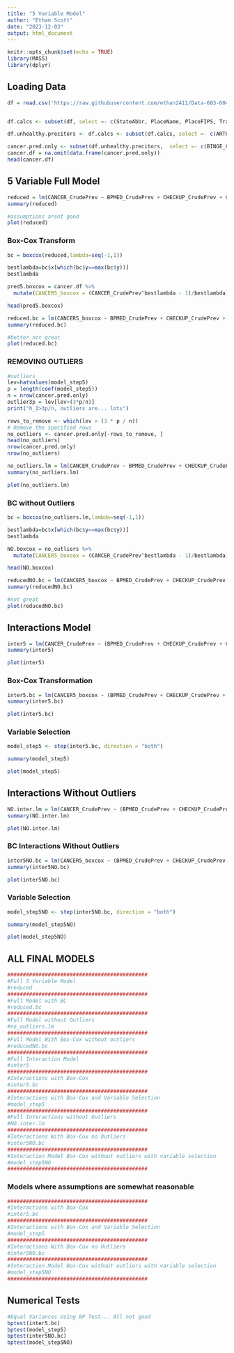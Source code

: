 ```yaml
---
title: "5 Variable Model"
author: "Ethan Scott"
date: "2023-12-03"
output: html_document
---
```


```r
knitr::opts_chunk$set(echo = TRUE)
library(MASS)
library(dplyr)
```

## Loading Data

```r
df = read.csv('https://raw.githubusercontent.com/ethan2411/Data-603-604/main/603%20Data/500_Cities__Census_Tract-level_Data__GIS_Friendly_Format___2019_release_20231106.csv')


df.calcs <- subset(df, select =- c(StateAbbr, PlaceName, PlaceFIPS, TractFIPS,Place_TractID,Population2010, ACCESS2_Crude95CI, ARTHRITIS_Crude95CI, BINGE_Crude95CI, BPHIGH_Crude95CI, BPMED_Crude95CI, CANCER_Crude95CI, CASTHMA_Crude95CI, CHD_Crude95CI, CHECKUP_Crude95CI, CHOLSCREEN_Crude95CI, COLON_SCREEN_Crude95CI,COPD_Crude95CI, COREM_Crude95CI, COREW_Crude95CI, CSMOKING_Crude95CI, DENTAL_Crude95CI,DIABETES_Crude95CI,  HIGHCHOL_Crude95CI, KIDNEY_Crude95CI, LPA_Crude95CI, MAMMOUSE_Crude95CI, MHLTH_Crude95CI, OBESITY_Crude95CI, PAPTEST_Crude95CI, PHLTH_Crude95CI, SLEEP_Crude95CI, STROKE_Crude95CI, TEETHLOST_Crude95CI, Geolocation))

df.unhealthy.precitors <- df.calcs <- subset(df.calcs, select =- c(ARTHRITIS_CrudePrev, BPHIGH_CrudePrev, CASTHMA_CrudePrev, CHD_CrudePrev, COPD_CrudePrev, DIABETES_CrudePrev, HIGHCHOL_CrudePrev, KIDNEY_CrudePrev, MAMMOUSE_CrudePrev, MHLTH_CrudePrev, PHLTH_CrudePrev, STROKE_CrudePrev))

cancer.pred.only <- subset(df.unhealthy.precitors,  select =- c(BINGE_CrudePrev, CSMOKING_CrudePrev, LPA_CrudePrev, OBESITY_CrudePrev, SLEEP_CrudePrev))
cancer.df = na.omit(data.frame(cancer.pred.only))
head(cancer.df)
```

## 5 Variable Full Model

```r
reduced = lm(CANCER_CrudePrev ~ BPMED_CrudePrev + CHECKUP_CrudePrev + CHOLSCREEN_CrudePrev + COLON_SCREEN_CrudePrev + COREM_CrudePrev + PAPTEST_CrudePrev, data = df.unhealthy.precitors)
summary(reduced)
```

```r
#assumptions arent good
plot(reduced)
```

### Box-Cox Transform

```r
bc = boxcox(reduced,lambda=seq(-1,1))

bestlambda=bc$x[which(bc$y==max(bc$y))]
bestlambda
```

```r
pred5.boxcox = cancer.df %>%
  mutate(CANCER5_boxcox = (CANCER_CrudePrev^bestlambda - 1)/bestlambda)

head(pred5.boxcox)
```

```r
reduced.bc = lm(CANCER5_boxcox ~ BPMED_CrudePrev + CHECKUP_CrudePrev + CHOLSCREEN_CrudePrev + COLON_SCREEN_CrudePrev + COREM_CrudePrev + PAPTEST_CrudePrev, data = pred5.boxcox)
summary(reduced.bc)
```

```r
#better not great
plot(reduced.bc)
```

### REMOVING OUTLIERS

```r
#outliers
lev=hatvalues(model_step5)
p = length(coef(model_step5))
n = nrow(cancer.pred.only)
outlier3p = lev[lev>(3*p/n)]
print("h_I>3p/n, outliers are... lots")

rows_to_remove <- which(lev > (3 * p / n))
# Remove the specified rows
no_outliers <- cancer.pred.only[-rows_to_remove, ]
head(no_outliers)
nrow(cancer.pred.only)
nrow(no_outliers)
```

```r
no_outliers.lm = lm(CANCER_CrudePrev ~ BPMED_CrudePrev + CHECKUP_CrudePrev + CHOLSCREEN_CrudePrev + COLON_SCREEN_CrudePrev + COREM_CrudePrev + PAPTEST_CrudePrev, data = no_outliers)
summary(no_outliers.lm)
```

```r
plot(no_outliers.lm)
```

### BC without Outliers

```r
bc = boxcox(no_outliers.lm,lambda=seq(-1,1))

bestlambda=bc$x[which(bc$y==max(bc$y))]
bestlambda
```

```r
NO.boxcox = no_outliers %>%
  mutate(CANCER5_boxcox = (CANCER_CrudePrev^bestlambda - 1)/bestlambda)

head(NO.boxcox)
```

```r
reducedNO.bc = lm(CANCER5_boxcox ~ BPMED_CrudePrev + CHECKUP_CrudePrev + CHOLSCREEN_CrudePrev + COLON_SCREEN_CrudePrev + COREM_CrudePrev + PAPTEST_CrudePrev, data = NO.boxcox)
summary(reducedNO.bc)
```

```r
#not great
plot(reducedNO.bc)
```

## Interactions Model

```r
inter5 = lm(CANCER_CrudePrev ~ (BPMED_CrudePrev + CHECKUP_CrudePrev + CHOLSCREEN_CrudePrev + COLON_SCREEN_CrudePrev + COREM_CrudePrev + PAPTEST_CrudePrev)^2, data = df.unhealthy.precitors)
summary(inter5)
```

```r
plot(inter5)
```

### Box-Cox Transformation

```r
inter5.bc = lm(CANCER5_boxcox ~ (BPMED_CrudePrev + CHECKUP_CrudePrev + CHOLSCREEN_CrudePrev + COLON_SCREEN_CrudePrev + COREM_CrudePrev + PAPTEST_CrudePrev)^2, data = pred5.boxcox)
summary(inter5.bc)
```

```r
plot(inter5.bc)
```

### Variable Selection

```r
model_step5 <- step(inter5.bc, direction = "both")
```

```r
summary(model_step5)
```

```r
plot(model_step5)
```

## Interactions Without Outliers

```r
NO.inter.lm = lm(CANCER_CrudePrev ~ (BPMED_CrudePrev + CHECKUP_CrudePrev + CHOLSCREEN_CrudePrev + COLON_SCREEN_CrudePrev + COREM_CrudePrev + PAPTEST_CrudePrev)^2, data = no_outliers)
summary(NO.inter.lm)
```

```r
plot(NO.inter.lm)
```

### BC Interactions Without Outliers

```r
inter5NO.bc = lm(CANCER5_boxcox ~ (BPMED_CrudePrev + CHECKUP_CrudePrev + CHOLSCREEN_CrudePrev + COLON_SCREEN_CrudePrev + COREM_CrudePrev + PAPTEST_CrudePrev)^2, data = NO.boxcox)
summary(inter5NO.bc)
```

```r
plot(inter5NO.bc)
```

### Variable Selection

```r
model_step5NO <- step(inter5NO.bc, direction = "both")
```

```r
summary(model_step5NO)
```

```r
plot(model_step5NO)
```

## ALL FINAL MODELS

```r
#############################################
#Full 5 Variable Model
#reduced
#############################################
#Full Model with BC
#reduced.bc
#############################################
#Full Model without Outliers
#no_outliers.lm
#############################################
#Full Model With Box-Cox without outliers
#reducedNO.bc
#############################################
#Full Interaction Model
#inter5
#############################################
#Interactions with Box-Cox
#inter5.bc
#############################################
#Interactions with Box-Cox and Variable Selection
#model_step5
#############################################
#Full Interactions without Outliers
#NO.inter.lm
#############################################
#Interactions With Box-Cox no Outliers
#inter5NO.bc
#############################################
#Interaction Model Box-Cox without outliers with variable selection
#model_step5NO
#############################################
```

### Models where assumptions are somewhat reasonable

```r
#############################################
#Interactions with Box-Cox
#inter5.bc
#############################################
#Interactions with Box-Cox and Variable Selection
#model_step5
#############################################
#Interactions With Box-Cox no Outliers
#inter5NO.bc
#############################################
#Interaction Model Box-Cox without outliers with variable selection
#model_step5NO
#############################################
```

## Numerical Tests

```r
#Equal Variances Using BP Test... All not good
bptest(inter5.bc)
bptest(model_step5)
bptest(inter5NO.bc)
bptest(model_step5NO)
```
